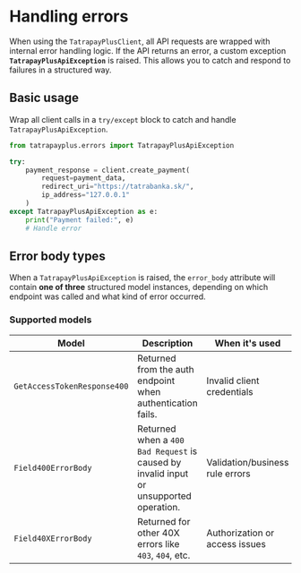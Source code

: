 
# Handling errors

When using the `TatrapayPlusClient`, all API requests are wrapped with internal error handling logic. If the API returns an error, a custom exception **`TatrapayPlusApiException`** is raised. This allows you to catch and respond to failures in a structured way.

## Basic usage

Wrap all client calls in a `try/except` block to catch and handle `TatrapayPlusApiException`.

```python
from tatrapayplus.errors import TatrapayPlusApiException

try:
    payment_response = client.create_payment(
        request=payment_data,
        redirect_uri="https://tatrabanka.sk/",
        ip_address="127.0.0.1"
    )
except TatrapayPlusApiException as e:
    print("Payment failed:", e)
    # Handle error
```
## Error body types

When a `TatrapayPlusApiException` is raised, the `error_body` attribute will contain **one of three** structured model instances, depending on which endpoint was called and what kind of error occurred.

### Supported models

| Model                      | Description                                     | When it's used                    |
|---------------------------|-------------------------------------------------|-----------------------------------|
| `GetAccessTokenResponse400` | Returned from the auth endpoint when authentication fails. | Invalid client credentials        |
| `Field400ErrorBody`         | Returned when a `400 Bad Request` is caused by invalid input or unsupported operation. | Validation/business rule errors   |
| `Field40XErrorBody`         | Returned for other 40X errors like `403`, `404`, etc.           | Authorization or access issues    |
